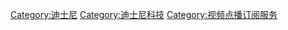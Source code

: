 {{Category main}}

[[Category:迪士尼|Category:迪士尼]]
[[Category:迪士尼科技|Category:迪士尼科技]]
[[Category:视频点播订阅服务|Category:视频点播订阅服务]]